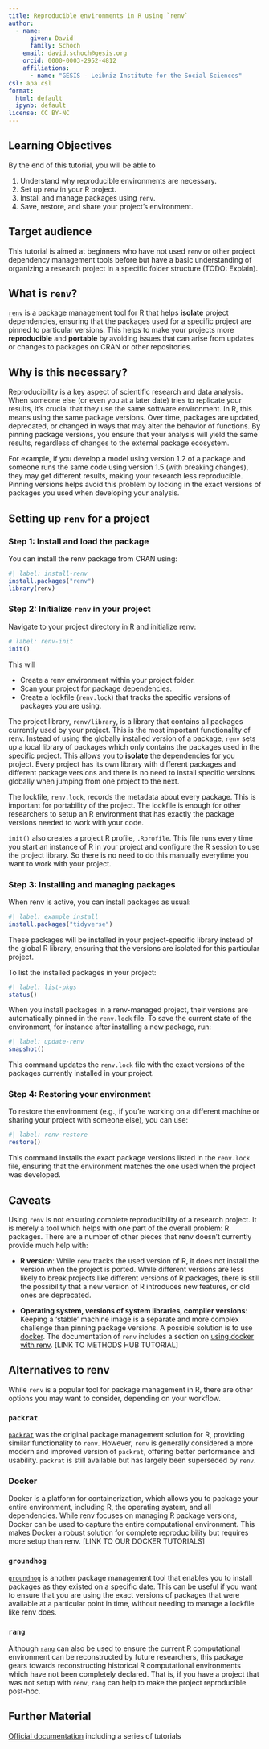 ```yaml
---
title: Reproducible environments in R using `renv`
author:
  - name:
      given: David
      family: Schoch
    email: david.schoch@gesis.org
    orcid: 0000-0003-2952-4812
    affiliations:
      - name: "GESIS - Leibniz Institute for the Social Sciences"
csl: apa.csl
format:
  html: default
  ipynb: default
license: CC BY-NC
---
```




## Learning Objectives

By the end of this tutorial, you will be able to

1. Understand why reproducible environments are necessary.
1. Set up `renv` in your R project.
2. Install and manage packages using `renv`.
3. Save, restore, and share your project's environment.


## Target audience

This tutorial is aimed at beginners who have not used `renv` or other project dependency management tools before but have a basic understanding of organizing a research project in a specific folder structure (TODO: Explain). 

## What is `renv`?

[`renv`](https://cran.r-project.org/package=renv) is a package management tool for R that helps **isolate** project dependencies, ensuring that the packages used for a specific project are pinned to particular versions. This helps to make your projects more **reproducible** and **portable** by avoiding issues that can arise from updates or changes to packages on CRAN or other repositories.

## Why is this necessary?

Reproducibility is a key aspect of scientific research and data analysis. When someone else (or even you at a later date) tries to replicate your results, it's crucial that they use the same software environment. In R, this means using the same package versions. Over time, packages are updated, deprecated, or changed in ways that may alter the behavior of functions. By pinning package versions, you ensure that your analysis will yield the same results, regardless of changes to the external package ecosystem.

For example, if you develop a model using version 1.2 of a package and someone runs the same code using version 1.5 (with breaking changes), they may get different results, making your research less reproducible. Pinning versions helps avoid this problem by locking in the exact versions of packages you used when developing your analysis.

## Setting up `renv` for a project

### Step 1: Install and load the package 
You can install the renv package from CRAN using:

```r
#| label: install-renv
install.packages("renv")
library(renv)
```

### Step 2: Initialize `renv` in your project

Navigate to your project directory in R and initialize renv:

```r
# label: renv-init
init()
```

This will

* Create a renv environment within your project folder.
* Scan your project for package dependencies.
* Create a lockfile (`renv.lock`) that tracks the specific versions of packages you are using.

The project library, `renv/library`, is a library that contains all packages currently used by your project. This is the most important functionality of renv. Instead of using the globally installed version of a package, `renv` sets up a local library of packages which only contains the packages used in the specific project. This allows you to **isolate** the dependencies for you project. Every project has its own library with different packages and different package versions and there is no need to install specific versions globally when jumping from one project to the next.

The lockfile, `renv.lock`, records the metadata about every package. This is important for portability of the project. The 
lockfile is enough for other researchers to setup an R environment that has exactly the package versions needed to work with your code.

`init()` also creates a project R profile, `.Rprofile`. This file runs every time you start an instance of R in your project and configure the R session to use the project library. So there is no need to do this manually everytime you want to work with your project. 

### Step 3: Installing and managing packages

When renv is active, you can install packages as usual:

```r
#| label: example install
install.packages("tidyverse")
```

These packages will be installed in your project-specific library instead of the global R library, ensuring that the versions are isolated for this particular project.

To list the installed packages in your project:
```r
#| label: list-pkgs
status()
```

When you install packages in a renv-managed project, their versions are automatically pinned in the `renv.lock` file. To save the current state of the environment, for instance after installing a new package, run:
```r
#| label: update-renv
snapshot()
```

This command updates the `renv.lock` file with the exact versions of the packages currently installed in your project.

### Step 4: Restoring your environment

To restore the environment (e.g., if you’re working on a different machine or sharing your project with someone else), you can use:

```r
#| label: renv-restore
restore()
```

This command installs the exact package versions listed in the `renv.lock` file, ensuring that the environment matches the one used when the project was developed.

## Caveats

Using `renv` is not ensuring complete reproducibility of a research project. It is merely a tool which helps with one part of the overall problem: R packages. There are a number of other pieces that renv doesn’t currently provide much help with:

* **R version**: While `renv` tracks the used version of R, it does not install the version when the project is ported. While different versions are less likely to break projects like different versions of R packages, there is still the possibility that a new version of R introduces new features, or old ones are deprecated.

* **Operating system, versions of system libraries, compiler versions**: Keeping a ‘stable’ machine image is a separate and more complex challenge than pinning package versions. A possible solution is to use [docker](https://en.wikipedia.org/wiki/Docker_(software)). The documentation of `renv` includes a section on [using docker with renv](https://rstudio.github.io/renv/articles/docker.html). [LINK TO METHODS HUB TUTORIAL]

## Alternatives to renv

While `renv` is a popular tool for package management in R, there are other options you may want to consider, depending on your workflow.

### `packrat`

[`packrat`](https://cran.r-project.org/package=packrat) was the original package management solution for R, providing similar functionality to `renv`. However, `renv` is generally considered a more modern and improved version of `packrat`, offering better performance and usability. `packrat` is still available but has largely been superseded by `renv`.

### Docker

Docker is a platform for containerization, which allows you to package your entire environment, including R, the operating system, and all dependencies. While renv focuses on managing R package versions, Docker can be used to capture the entire computational environment. This makes Docker a robust solution for complete reproducibility but requires more setup than renv.
[LINK TO OUR DOCKER TUTORIALS]

### `groundhog`

[`groundhog`](https://cran.r-project.org/package=groundhog) is another package management tool that enables you to install packages as they existed on a specific date. This can be useful if you want to ensure that you are using the exact versions of packages that were available at a particular point in time, without needing to manage a lockfile like renv does.

### `rang`

Although [`rang`](https://cran.r-project.org/package=rang) can also be used to ensure the current R computational environment can be reconstructed by future researchers, this package gears towards reconstructing historical R computational environments which have not been completely declared. That is, if you have a project that was not setup with `renv`, `rang` can help to make the project reproducible post-hoc.

## Further Material

[Official documentation](https://rstudio.github.io/renv/) including a series of tutorials
